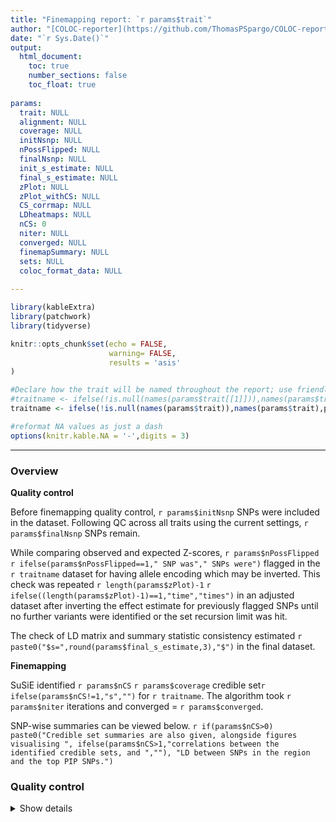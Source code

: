 ```yaml
---
title: "Finemapping report: `r params$trait`"
author: "[COLOC-reporter](https://github.com/ThomasPSpargo/COLOC-reporter)"
date: "`r Sys.Date()`"
output:
  html_document:
    toc: true
    number_sections: false
    toc_float: true
    
params:
  trait: NULL
  alignment: NULL
  coverage: NULL
  initNsnp: NULL
  nPossFlipped: NULL
  finalNsnp: NULL
  init_s_estimate: NULL
  final_s_estimate: NULL
  zPlot: NULL
  zPlot_withCS: NULL
  CS_corrmap: NULL
  LDheatmaps: NULL
  nCS: 0
  niter: NULL
  converged: NULL
  finemapSummary: NULL
  sets: NULL
  coloc_format_data: NULL
  
---
```


<!---
Lines like the following are paired with matching lines including \\end{comment}, which selectively disable report sections based on conditions specified in inline R code
(c.f https://stackoverflow.com/questions/39550732/is-there-a-way-to-have-conditional-markdown-chunk-execution-in-rmarkdown)
`r if(is.null(params$example)) {"\\begin{comment}"}`
--->


```r
library(kableExtra)
library(patchwork)
library(tidyverse)

knitr::opts_chunk$set(echo = FALSE,
                      warning= FALSE,
                      results = 'asis'
)

#Declare how the trait will be named throughout the report; use friendly names if provided
#traitname <- ifelse(!is.null(names(params$trait[[1]])),names(params$trait[[1]]),params$trait[[1]])
traitname <- ifelse(!is.null(names(params$trait)),names(params$trait),params$trait)

#reformat NA values as just a dash
options(knitr.kable.NA = '-',digits = 3)
```

___

### Overview

__Quality control__ 

Before finemapping quality control, `r params$initNsnp` SNPs were included in the dataset. Following QC across all traits using the current settings, `r params$finalNsnp` SNPs remain.

While comparing observed and expected Z-scores, `r params$nPossFlipped` `r ifelse(params$nPossFlipped==1," SNP was"," SNPs were")` flagged in the `r traitname` dataset for having allele encoding which may be inverted. This check was repeated `r length(params$zPlot)-1` `r ifelse((length(params$zPlot)-1)==1,"time","times")` in an adjusted dataset after inverting the effect estimate for previously flagged SNPs until no further variants were identified or the set recursion limit was hit.

The check of LD matrix and summary statistic consistency estimated `r paste0("$s=",round(params$final_s_estimate,3),"$")` in the final dataset.

__Finemapping__ 

SuSiE identified `r params$nCS` `r params$coverage` credible set`r ifelse(params$nCS!=1,"s","")` for `r traitname`. The algorithm took `r params$niter` iterations and converged = `r params$converged`.

SNP-wise summaries can be viewed below. `r if(params$nCS>0) paste0("Credible set summaries are also given, alongside figures visualising ", ifelse(params$nCS>1,"correlations between the identified credible sets, and ",""), "LD between SNPs in the region and the top PIP SNPs.")`

### Quality control

<details><summary>Show details</summary>

#### Consistency between the LD matrix and summary statistics

The SuSiE [`estimate_s_rss`](https://stephenslab.github.io/susieR/reference/estimate_s_rss.html) function returns a global estimate of consistency between the summary statistic Z-scores (calculated from beta and SE) and the LD matrix provided (see function documentation and the following [vignette](https://stephenslab.github.io/susieR/articles/susierss_diagnostic.html) for details). This measure, denoted _s_, is a value between 0 and 1 where higher numbers indicate greater inconsistency. Finemapping results in the presence of higher _s_ values should be interpreted more cautiously. However, there is not a clear threshold defining which values are reasonable.

This check was first applied to the data before any other quality control step. `r if(nrow(params$init_s_estimate)>1) "Since at least 1 SNP was identified as having potentially flipped allele encoding in the subsequent Z-score check, this first check was repeated after reversing the valence of any flagged SNPs."`

``` r

kable(params$init_s_estimate,align = "c",
      col.names = c('Trait ID', 'Estimate following n flips',colnames(params$init_s_estimate)[3:5]),
      row.names=FALSE) %>%
    kable_styling(c("striped","hover"), full_width = F,fixed_thead = T) %>%
    add_header_above(c(" " = 2, "Estimation method" = 3))

```

The check was repeated with the the null.mle method only in the dataset used for finemapping (i.e. post-quality control), which estimated that `r paste0("$s=",round(params$final_s_estimate,3),"$")`.

#### Observed and expected Z-scores

The SuSiE [`kriging_rss`](https://stephenslab.github.io/susieR/reference/kriging_rss.html) function visualises a comparison between observed Z-scores and those expected based on information from the LD matrix and the effects observed for other SNPs (see function documentation and the following [vignette](https://stephenslab.github.io/susieR/articles/susierss_diagnostic.html) for details). This check flags any SNPs with test statistic effect estimates which may be inverted, marking any identified in red on the diagnostic plot returned.

This check was performed based on the initial summary statistic encoding and then, if any SNPs were flagged as having potentially inverted effect estimates, repeated recursively until no further inversions were identified or the set recursion limit was hit. The following tabs display each of these checks.

##### Check performed following cumulative number of flips {.tabset}

```r

figs <- params$zPlot

#Via patchwork align the fig panels
max_dims <- get_max_dim(figs)
figs<- lapply(figs,set_dim, max_dims)

#Declare the template for the dynamic tabs
template <- c(
  "\n\n###### {{names}}",
  "```{r}",
  "figs[[{{num}}]]",
  "```")

tabs <- mapply(function(num,names) knitr::knit_expand(text = template),
               num=seq_along(figs),names=names(figs))

res<- knitr::knit(text = unlist(tabs),quiet=TRUE)
cat(res,sep="\n\n")
```

`r if(params$nCS<1) "\\begin{comment}"`

<details><summary>View figure with colouring marking credible sets</summary>

```r
params$zPlot_withCS
```

</details>

`r if(params$nCS<1) "\\end{comment}"`

___

### Finemapping results

#### Credible set summaries

```r

summary<- params$finemapSummary

#If Susie fails, then the summary is returned as a character string; print this directly
if(class(summary)!="character"){
  
  genesCol<- ncol(summary)
  
  #Establish the width relative to the number of breaks made by str_wrap
  maxLength<- summary$Genes_near_span[nchar(summary$Genes_near_span)==max(nchar(summary$Genes_near_span))]
  nWraps<- str_count(str_wrap(maxLength,width=80),"\n")
  
  kable(summary,align = "c") %>% kable_styling(c("striped","hover"), full_width = F,fixed_thead = T) %>%
    column_spec(column=genesCol, width_min = paste0(10*nWraps,"em")) %>% 
    scroll_box(width = "100%") #column spec must be given before scrollbox
} else {
  cat(summary)
}

```

`r if(params$nCS>0) "Some additional details about genes nearby to credible sets are available in the output directory."`

`r if(is.null(params$CS_corrmap)) "\\begin{comment}"`

<details><summary>View credible set correlations</summary>

<!---Headers enclosed within details need to be at least one level lower than the enclosing region. However, headers within the details div child report knitting from parent report. Header removed entirely--->

__Credible set correlations__

The SuSiE [get_cs_correlation](https://stephenslab.github.io/susieR/reference/get_cs_correlation.html) function calculates correlations between the top PIP SNPs from each credible set.

The following figure presents these within a heatmap. The plot diagonal shows the number of SNPs in each credible set and the Z-score for the top PIP snp. The lower triangle displays the correlation estimates.

```r
params$CS_corrmap
```

</details>

`r if(is.null(params$CS_corrmap)) "\\end{comment}"`

#### SNP-wise summaries {.tabset}

The following plots display the distribution of SNPs, ordered by genomic position, across various measures. PIP values are determined during finemapping, whilst the other measures are obtained from the GWAS summary statistics.

`r if(params$nCS==0) "\\begin{comment}"`

SNPs in the figures are coloured by credible set. In the legend, `C` indicates the number of SNPs assigned to the set, and `R` indicates [_purity_](https://doi.org/10.1371/journal.pgen.1010299), the smallest absolute correlation among all pairs of SNPs within the set.

`r if(params$nCS==0) "\\end{comment}"`


<details><summary>Additional details</summary>

- PIP: Posterior inclusion probability.

- P-values: A local Manhattan plot for SNP significance

- Z-scores: A signed test statistic, derived from the GWAS beta and standard error, indicating the strength of association for the SNP including valence

- Beta coefficients: A signed test statistic indicating the change in `r if(params$coloc_format_data$type=="cc") "log(odds) of"` the trait associated with the SNP

</details>

```r

#Indicate which measures to plot
plotvars=c("PIP","z","p","beta")

dataset<- params$sets

#Derive the summary plots using the custom function
summaryPlots<-lapply(plotvars,ggSummaryplot,xlim=range(dataset$pos),dset=dataset,
                     colourMapping=switch(!is.null(dataset$cs), "cs", NULL),
                     nameColourLegend="Credible sets",build=paste0("GRCh",params$alignment),chr=dataset$chr[1])

#Save figs list
figs <- lapply(summaryPlots,function(x)x$bpfigure)
names(figs) <- plotvars

#Via patchwork align the fig panels
max_dims <- get_max_dim(figs)
figs<- lapply(figs,set_dim, max_dims)

```

##### PIPs

```r
figs$PIP
```

##### P-values

```r
figs$p
```

##### Z-scores

```r
figs$z
```


##### Beta coefficients

```r
figs$beta
```

<!---#### {.unlisted .unnumbered}--->

#### {-}

___

`r if(params$nCS==0) "\\begin{comment}"`

#### Linkage disequilibrium {.tabset}

The following heatmaps visualise linkage disequilibrium across SNPs analysed relative to the top PIP SNPs from each credible set. The x-axis displays the SNPs ordered by genomic position; only the positions of the top PIP SNPs are marked. The bar above each plot indicates the credible set assigned to each SNP; those not assigned to a credible set are in white.

##### All SNPs

```r
params$LDheatmaps[[1]]
```

##### SNPs within credible sets

```r
params$LDheatmaps[[2]]
```

<!---#### {.unlisted .unnumbered}--->

#### {-}

___

`r if(params$nCS==0) "\\end{comment}"`

<!--- Extra HTML to force removal of whitespace caused by the table of contents --->

<div class="tocify-extend-page" data-unique="tocify-extend-page" style="height: 0;"></div>


